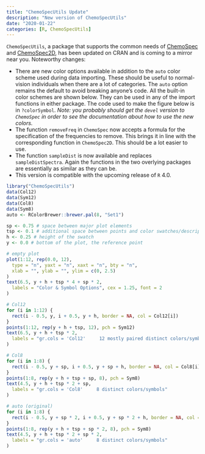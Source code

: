 ```yaml
---
title: "ChemoSpecUtils Update"
description: "New version of ChemoSpecUtils"
date: "2020-01-22"
categories: [R, ChemoSpecUtils]
---
```


`ChemoSpecUtils`, a package that supports the common needs of [ChemoSpec](https://bryanhanson.github.io/ChemoSpec/) and [ChemoSpec2D](https://bryanhanson.github.io/ChemoSpec2D/), has been updated on CRAN and is coming to a mirror near you.  Noteworthy changes:

* There are new color options available in addition to the `auto` color scheme used during data importing. These should be useful to normal-vision individuals when there are a lot of categories.  The `auto` option remains the default to avoid breaking anyone's code.  All the built-in color schemes are shown below.  They can be used in any of the import functions in either package.  The code used to make the figure below is in `?colorSymbol`.  *Note: you probably should get the `devel` version to `ChemoSpec` in order to see the documentation about how to use the new colors.*
* The function `removeFreq` in `ChemoSpec` now accepts a formula for the specification of the frequencies to remove.  This brings it in line with the corresponding function in `ChemoSpec2D`.  This should be a lot easier to use.
* The function `sampleDist` is now available and replaces `sampleDistSpectra`.  Again the functions in the two overlying packages are essentially as similar as they can be.
* This version is compatible with the upcoming release of `R` 4.0.

```r
library("ChemoSpecUtils")
data(Col12)
data(Sym12)
data(Col8)
data(Sym8)
auto <- RColorBrewer::brewer.pal(8, "Set1")

sp <- 0.75 # space between major plot elements
tsp <- 0.1 # additional space between points and color swatches/descriptive text
h <- 0.25 # height of the swatch
y <- 0.0 # bottom of the plot, the reference point

# empty plot
plot(1:12, rep(0.0, 12),
  type = "n", yaxt = "n", xaxt = "n", bty = "n",
  xlab = "", ylab = "", ylim = c(0, 2.5)
)
text(6.5, y + h + tsp * 4 + sp * 2,
  labels = "Color & Symbol Options", cex = 1.25, font = 2
)

# Col12
for (i in 1:12) {
  rect(i - 0.5, y, i + 0.5, y + h, border = NA, col = Col12[i])
}
points(1:12, rep(y + h + tsp, 12), pch = Sym12)
text(6.5, y + h + tsp * 2,
  labels = "gr.cols = 'Col12'     12 mostly paired distinct colors/symbols"
)

# Col8
for (i in 1:8) {
  rect(i - 0.5, y + sp, i + 0.5, y + sp + h, border = NA, col = Col8[i])
}
points(1:8, rep(y + h + tsp + sp, 8), pch = Sym8)
text(4.5, y + h + tsp * 2 + sp,
  labels = "gr.cols = 'Col8'     8 distinct colors/symbols"
)

# auto (original)
for (i in 1:8) {
  rect(i - 0.5, y + sp * 2, i + 0.5, y + sp * 2 + h, border = NA, col = auto[i])
}
points(1:8, rep(y + h + tsp + sp * 2, 8), pch = Sym8)
text(4.5, y + h + tsp * 2 + sp * 2,
  labels = "gr.cols = 'auto'     8 distinct colors/symbols"
)
```

